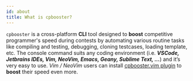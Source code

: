 ```yaml
---
id: about
title: What is cpbooster?
---
```


`cpbooster` is a cross-platform **CLI** tool designed to **boost** competitive programmer's speed during contests by automating various routine tasks
like compiling and testing, debugging, cloning testcases, loading template, etc. The console command suits any coding environment
(i.e. _**VSCode, Jetbrains IDEs, Vim, NeoVim, Emacs, Geany, Sublime Text, ...**_) and it’s very easy to use. _Vim / NeoVim_ users can
install [cpbooster.vim plugin](https://github.com/searleser97/cpbooster.vim) to **boost** their speed even more.
